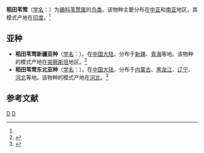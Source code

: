 {{Speciesbox 
| genus = Acrocephalus
| species = agricola
| status = LC | status_system = iucn3.1
| image = Paddyfield Warbler (Acrocephalus agricola) in Kolkata Im IMG 0496.jpg
| image caption = 摄于[[印度|印度]][[加尔各答|加尔各答]]
| authority = (Jerdon)<ref name='id3577'>{{cite web| url =http://www.bioinfo.cn/db05/BjdwSpecies.php?action=view&id=3577| title =稻田苇莺| work =《中国动物物种编目数据库》| publisher =中国科学院微生物研究所| author =中国科学院动物研究所| accessdate =2009-04-04| deadurl =yes| archiveurl =https://web.archive.org/web/20160305030919/http://www.bioinfo.cn/db05/BjdwSpecies.php?action=view&id=3577| archivedate =2016-03-05}}</ref>
}}

'''稻田苇莺'''（[[学名|学名]]：{{lang|la|''Acrocephalus agricola''}}）为[[鶲科|鶲科]][[苇莺属|苇莺属]]的[[鸟类|鸟类]]。该物种主要分布在[[中亚|中亚]]和[[南亚|南亚]]地区，其模式产地在[[印度|印度]]。<ref name='id3577'/>

== 亚种 ==
* '''稻田苇莺新疆亚种'''（[[学名|学名]]：{{lang|la|''Acrocephalus agricola brevipennis''}}）。在[[中国大陆|中国大陆]]，分布于[[新疆|新疆]]、[[青海|青海]]等地。该物种的模式产地在[[突厥斯坦|突厥斯坦]]地区。<ref name='id3578'>{{cite web| url =http://www.bioinfo.cn/db05/BjdwSpecies.php?action=view&id=3578| title =稻田苇莺新疆亚种| work =《中国动物物种编目数据库》| publisher =中国科学院微生物研究所| author =中国科学院动物研究所| accessdate =2009-04-04| deadurl =yes| archiveurl =https://web.archive.org/web/20160305024851/http://www.bioinfo.cn/db05/BjdwSpecies.php?action=view&id=3578| archivedate =2016-03-05}}</ref>
* '''稻田苇莺东北亚种'''（[[学名|学名]]：{{lang|la|''Acrocephalus agricola tangorum''}}）。在[[中国大陆|中国大陆]]，分布于[[内蒙古|内蒙古]]、[[黑龙江|黑龙江]]、[[辽宁|辽宁]]、[[河北|河北]]等地。该物种的模式产地在[[河北|河北]]。<ref name='id3579'>{{cite web| url =http://www.bioinfo.cn/db05/BjdwSpecies.php?action=view&id=3579| title =稻田苇莺东北亚种| work =《中国动物物种编目数据库》| publisher =中国科学院微生物研究所| author =中国科学院动物研究所| accessdate =2009-04-04| deadurl =yes| archiveurl =https://web.archive.org/web/20160305073714/http://www.bioinfo.cn/db05/BjdwSpecies.php?action=view&id=3579| archivedate =2016-03-05}}</ref>

== 参考文献 ==
{{reflist}}
{{Taxonbar|from=Q827657}}

[[Category:IUCN红色名录无危物种|D]]
[[Category:苇莺属|D]]